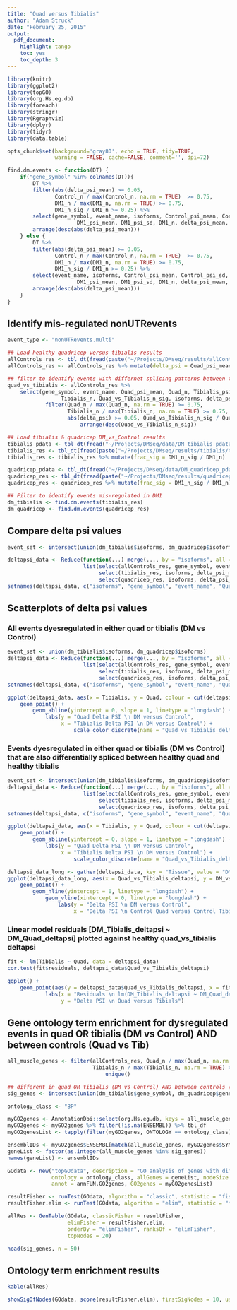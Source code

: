 ```yaml
---
title: "Quad versus Tibialis"
author: "Adam Struck"
date: "February 25, 2015"
output:
  pdf_document:
    highlight: tango
    toc: yes
    toc_depth: 3
---
```


```r
library(knitr)
library(ggplot2)
library(topGO)
library(org.Hs.eg.db)
library(foreach)
library(stringr)
library(Rgraphviz)
library(dplyr)
library(tidyr)
library(data.table)

opts_chunk$set(background='gray80', echo = TRUE, tidy=TRUE, 
               warning = FALSE, cache=FALSE, comment='', dpi=72)
```

```r
find.dm.events <- function(DT) {
    if("gene_symbol" %in% colnames(DT)){
        DT %>%
        filter(abs(delta_psi_mean) >= 0.05,
               Control_n / max(Control_n, na.rm = TRUE)  >= 0.75,
               DM1_n / max(DM1_n, na.rm = TRUE) >= 0.75,
               DM1_n_sig / DM1_n >= 0.25) %>%
        select(gene_symbol, event_name, isoforms, Control_psi_mean, Control_psi_sd, Control_n,
                      DM1_psi_mean, DM1_psi_sd, DM1_n, delta_psi_mean, DM1_n_sig) %>%
        arrange(desc(abs(delta_psi_mean)))
    } else {
        DT %>%
        filter(abs(delta_psi_mean) >= 0.05,
               Control_n / max(Control_n, na.rm = TRUE)  >= 0.75,
               DM1_n / max(DM1_n, na.rm = TRUE) >= 0.75,
               DM1_n_sig / DM1_n >= 0.25) %>%
        select(event_name, isoforms, Control_psi_mean, Control_psi_sd, Control_n,
                      DM1_psi_mean, DM1_psi_sd, DM1_n, delta_psi_mean, DM1_n_sig) %>%
        arrange(desc(abs(delta_psi_mean)))
    }
}
```

## Identify mis-regulated nonUTRevents
```r
event_type <- "nonUTRevents.multi"

## Load healthy quadricep versus tibialis results
allControls_res <- tbl_dt(fread(paste("~/Projects/DMseq/results/allControls/allControls", event_type, "results.txt", sep = "_")))
allControls_res <- allControls_res %>% mutate(delta_psi = Quad_psi_mean - Tibialis_psi_mean)

## filter to identify events with differnet splicing patterns between the tissues
quad_vs_tibialis <- allControls_res %>%
    select(gene_symbol, event_name, Quad_psi_mean, Quad_n, Tibialis_psi_mean, 
    			 Tibialis_n, Quad_vs_Tibialis_n_sig, isoforms, delta_psi) %>%
            filter(Quad_n / max(Quad_n, na.rm = TRUE) >= 0.75,
                   Tibialis_n / max(Tibialis_n, na.rm = TRUE) >= 0.75,
                   abs(delta_psi) >= 0.05, Quad_vs_Tibialis_n_sig / Quad_n >= 0.25) %>%
                       arrange(desc(Quad_vs_Tibialis_n_sig))

## Load tibialis & quadricep DM_vs_Control results
tibialis_pdata <- tbl_dt(fread("~/Projects/DMseq/data/DM_tibialis_pdata.txt"))
tibialis_res <- tbl_dt(fread(paste("~/Projects/DMseq/results/tibialis/tibialis", event_type, "results.txt", sep = "_")))
tibialis_res <- tibialis_res %>% mutate(frac_sig = DM1_n_sig / DM1_n)

quadricep_pdata <- tbl_dt(fread("~/Projects/DMseq/data/DM_quadricep_pdata.txt"))
quadricep_res <- tbl_dt(fread(paste("~/Projects/DMseq/results/quadricep/quadricep", event_type, "results.txt", sep = "_")))
quadricep_res <- quadricep_res %>% mutate(frac_sig = DM1_n_sig / DM1_n)

## Filter to identify events mis-regulated in DM1
dm_tibialis <- find.dm.events(tibialis_res)
dm_quadricep <- find.dm.events(quadricep_res)
```

## Compare delta psi values
```r
event_set <- intersect(union(dm_tibialis$isoforms, dm_quadricep$isoforms), quad_vs_tibialis$isoforms)

deltapsi_data <- Reduce(function(...) merge(..., by = "isoforms", all = TRUE),
                        list(select(allControls_res, gene_symbol, event_name, isoforms, delta_psi) %>% filter(isoforms %in% event_set),
                             select(tibialis_res, isoforms, delta_psi_mean) %>% filter(isoforms %in% event_set),
                             select(quadricep_res, isoforms, delta_psi_mean) %>% filter(isoforms %in% event_set)))
setnames(deltapsi_data, c("isoforms", "gene_symbol", "event_name", "Quad_vs_Tibialis_deltapsi", "Tibialis", "Quad"))
```

## Scatterplots of delta psi values
### All events dyesregulated in either quad or tibialis (DM vs Control)

```r
event_set <- union(dm_tibialis$isoforms, dm_quadricep$isoforms)
deltapsi_data <- Reduce(function(...) merge(..., by = "isoforms", all = TRUE),
                        list(select(allControls_res, gene_symbol, event_name, isoforms, delta_psi) %>% filter(isoforms %in% event_set),
                             select(tibialis_res, isoforms, delta_psi_mean) %>% filter(isoforms %in% event_set),
                             select(quadricep_res, isoforms, delta_psi_mean) %>% filter(isoforms %in% event_set)))
setnames(deltapsi_data, c("isoforms", "gene_symbol", "event_name", "Quad_vs_Tibialis_deltapsi", "Tibialis", "Quad"))

ggplot(deltapsi_data, aes(x = Tibialis, y = Quad, colour = cut(deltapsi_data$Quad_vs_Tibialis_deltapsi, seq(-1,1, 0.1)))) +
    geom_point() +
        geom_abline(yintercept = 0, slope = 1, linetype = "longdash") +
            labs(y = "Quad Delta PSI \n DM versus Control",
                 x = "Tibialis Delta PSI \n DM versus Control") +
                     scale_color_discrete(name = "Quad_vs_Tibialis_deltapsi")
```

### Events dyesregulated in either quad or tibialis (DM vs Control) that are also differentially spliced between healthy quad and healthy tibialis

```r
event_set <- intersect(union(dm_tibialis$isoforms, dm_quadricep$isoforms), quad_vs_tibialis$isoforms)
deltapsi_data <- Reduce(function(...) merge(..., by = "isoforms", all = TRUE),
                        list(select(allControls_res, gene_symbol, event_name, isoforms, delta_psi) %>% filter(isoforms %in% event_set),
                             select(tibialis_res, isoforms, delta_psi_mean) %>% filter(isoforms %in% event_set),
                             select(quadricep_res, isoforms, delta_psi_mean) %>% filter(isoforms %in% event_set)))
setnames(deltapsi_data, c("isoforms", "gene_symbol", "event_name", "Quad_vs_Tibialis_deltapsi", "Tibialis", "Quad"))

ggplot(deltapsi_data, aes(x = Tibialis, y = Quad, colour = cut(deltapsi_data$Quad_vs_Tibialis_deltapsi, seq(-1,1, 0.1)))) +
    geom_point() +
        geom_abline(yintercept = 0, slope = 1, linetype = "longdash") +
            labs(y = "Quad Delta PSI \n DM versus Control",
                 x = "Tibialis Delta PSI \n DM versus Control") +
                     scale_color_discrete(name = "Quad_vs_Tibialis_deltapsi")

deltapsi_data_long <- gather(deltapsi_data, key = "Tissue", value = "DM_vs_Control_deltapsi", 5:6)
ggplot(deltapsi_data_long, aes(x = Quad_vs_Tibialis_deltapsi, y = DM_vs_Control_deltapsi, colour = Tissue)) +
    geom_point() +
        geom_hline(yintercept = 0, linetype = "longdash") +
            geom_vline(xintercept = 0, linetype = "longdash") +
                labs(y = "Delta PSI \n DM versus Control",
                     x = "Delta PSI \n Control Quad versus Control Tibialis")
```

### Linear model residuals [DM_Tibialis_deltapsi ~ DM_Quad_deltapsi] plotted against healthy quad_vs_tibialis deltapsi

```r
fit <- lm(Tibialis ~ Quad, data = deltapsi_data)
cor.test(fit$residuals, deltapsi_data$Quad_vs_Tibialis_deltapsi)

ggplot() +
    geom_point(aes(y = deltapsi_data$Quad_vs_Tibialis_deltapsi, x = fit$residuals)) +
            labs(x = "Residuals \n lm(DM_Tibialis_deltapsi ~ DM_Quad_deltapsi)",
                 y = "Delta PSI \n Quad versus Tibials")
```

## Gene ontology term enrichment for dysregulated events in quad OR tibialis (DM vs Control) AND between controls (Quad vs Tib)
```r
all_muscle_genes <- filter(allControls_res, Quad_n / max(Quad_n, na.rm = TRUE) >= 0.75,                                                                                                                                                        
                           Tibialis_n / max(Tibialis_n, na.rm = TRUE) >= 0.75)$gene_symbol %>%                                                                                                                                                 
                               unique() 

## different in quad OR tibialis (DM vs Control) AND between controls (Quad vs Tib)
sig_genes <- intersect(union(dm_tibialis$gene_symbol, dm_quadricep$gene_symbol), quad_vs_tibialis$gene_symbol)

ontology_class <- "BP"

myGO2genes <- AnnotationDbi::select(org.Hs.eg.db, keys = all_muscle_genes, columns=c("ENSEMBL", "GO"), keytype="SYMBOL")
myGO2genes <- myGO2genes %>% filter(!is.na(ENSEMBL)) %>% tbl_df
myGO2genesList <- tapply(filter(myGO2genes, ONTOLOGY == ontology_class)$ENSEMBL, filter(myGO2genes, ONTOLOGY == ontology_class)$GO, FUN = c)

ensemblIDs <- myGO2genes$ENSEMBL[match(all_muscle_genes, myGO2genes$SYMBOL)]
geneList <- factor(as.integer(all_muscle_genes %in% sig_genes))
names(geneList) <- ensemblIDs

GOdata <- new("topGOdata", description = "GO analysis of genes with differential splicing",
              ontology = ontology_class, allGenes = geneList, nodeSize = 5,
              annot = annFUN.GO2genes, GO2genes = myGO2genesList)

resultFisher <- runTest(GOdata, algorithm = "classic", statistic = "fisher")
resultFisher.elim <- runTest(GOdata, algorithm = "elim", statistic = "fisher")

allRes <- GenTable(GOdata, classicFisher = resultFisher,
                   elimFisher = resultFisher.elim,
                   orderBy = "elimFisher", ranksOf = "elimFisher",
                   topNodes = 20)
```

```r
head(sig_genes, n = 50)
```

## Ontology term enrichment results
```r
kable(allRes)

showSigOfNodes(GOdata, score(resultFisher.elim), firstSigNodes = 10, useInfo = "all")
```
